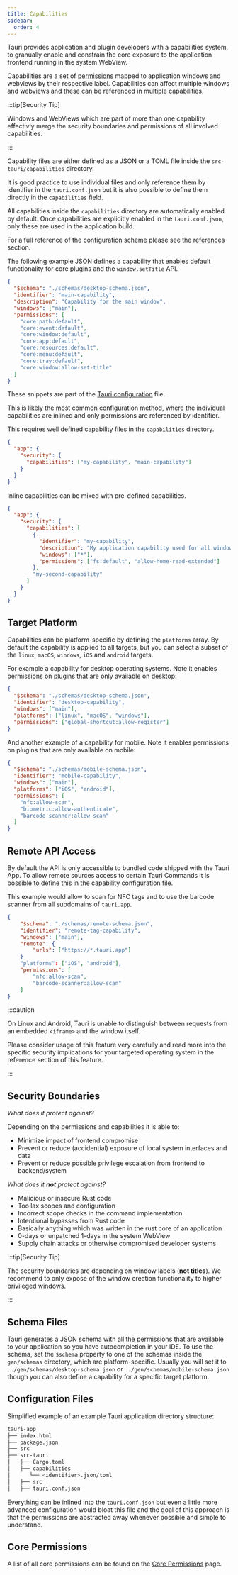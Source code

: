 ```yaml
---
title: Capabilities
sidebar:
  order: 4
---
```


Tauri provides application and plugin developers with a capabilities system,
to granually enable and constrain the core exposure to the application frontend running in the
system WebView.

Capabilities are a set of [permissions](/security/permissions/) mapped
to application windows and webviews by their respective label.
Capabilities can affect multiple windows and webviews and these can be
referenced in multiple capabilities.

:::tip[Security Tip]

Windows and WebViews which are part of more than one capability
effectivly merge the security boundaries and permissions of all
involved capabilities.

:::

Capability files are either defined as a JSON or a TOML file
inside the `src-tauri/capabilities` directory.

It is good practice to use individual files and only reference
them by identifier in the `tauri.conf.json` but it is also possible
to define them directly in the `capabilities` field.

All capabilities inside the `capabilities` directory are automatically enabled
by default.
Once capabilities are explicitly enabled in the `tauri.conf.json`,
only these are used in the application build.

For a full reference of the configuration scheme please see the
[references](/reference/config/) section.

The following example JSON defines a capability that enables default functionality
for core plugins and the `window.setTitle` API.

```json title="src-tauri/capabilities/default.json"
{
  "$schema": "./schemas/desktop-schema.json",
  "identifier": "main-capability",
  "description": "Capability for the main window",
  "windows": ["main"],
  "permissions": [
    "core:path:default",
    "core:event:default",
    "core:window:default",
    "core:app:default",
    "core:resources:default",
    "core:menu:default",
    "core:tray:default",
    "core:window:allow-set-title"
  ]
}
```

These snippets are part of the
[Tauri configuration](/develop/configuration-files/#tauri-config) file.

This is likely the most common configuration method,
where the individual capabilities are inlined and only
permissions are referenced by identifier.

This requires well defined
capability files in the `capabilities` directory.

```json title=src-tauri/tauri.conf.json
{
  "app": {
    "security": {
      "capabilities": ["my-capability", "main-capability"]
    }
  }
}
```

Inline capabilities can be mixed with pre-defined capabilities.

```json title=src-tauri/tauri.conf.json
{
  "app": {
    "security": {
      "capabilities": [
        {
          "identifier": "my-capability",
          "description": "My application capability used for all windows",
          "windows": ["*"],
          "permissions": ["fs:default", "allow-home-read-extended"]
        },
        "my-second-capability"
      ]
    }
  }
}
```

## Target Platform

Capabilities can be platform-specific by defining the `platforms` array.
By default the capability is applied to all targets,
but you can select a subset of the `linux`, `macOS`, `windows`, `iOS` and `android` targets.

For example a capability for desktop operating systems.
Note it enables permissions on plugins that are only available on desktop:

```json title="src-tauri/capabilities/desktop.json"
{
  "$schema": "./schemas/desktop-schema.json",
  "identifier": "desktop-capability",
  "windows": ["main"],
  "platforms": ["linux", "macOS", "windows"],
  "permissions": ["global-shortcut:allow-register"]
}
```

And another example of a capability for mobile.
Note it enables permissions on plugins that are only available on mobile:

```json title="src-tauri/capabilities/mobile.json"
{
  "$schema": "./schemas/mobile-schema.json",
  "identifier": "mobile-capability",
  "windows": ["main"],
  "platforms": ["iOS", "android"],
  "permissions": [
    "nfc:allow-scan",
    "biometric:allow-authenticate",
    "barcode-scanner:allow-scan"
  ]
}
```

## Remote API Access

By default the API is only accessible to bundled code shipped with the Tauri App.
To allow remote sources access to certain Tauri Commands it is possible to define this in
the capability configuration file.

This example would allow to scan for NFC tags and to use the barcode scanner from
all subdomains of `tauri.app`.

```json title="src-tauri/capabilities/remote-tags.json"
{
	"$schema": "./schemas/remote-schema.json",
	"identifier": "remote-tag-capability",
	"windows": ["main"],
	"remote": {
		"urls": ["https://*.tauri.app"]
	}
	"platforms": ["iOS", "android"],
	"permissions": [
		"nfc:allow-scan",
		"barcode-scanner:allow-scan"
	]
}
```

:::caution

On Linux and Android, Tauri is unable to distinguish between requests from an embedded `<iframe>` and the window itself.

Please consider usage of this feature very carefully and read more into the specific
security implications for your targeted operating system in the reference section of this feature.

:::

## Security Boundaries

_What does it protect against?_

Depending on the permissions and capabilities it is able to:

- Minimize impact of frontend compromise
- Prevent or reduce (accidential) exposure of local system interfaces and data
- Prevent or reduce possible privilege escalation from frontend to backend/system

_What does it **not** protect against?_

- Malicious or insecure Rust code
- Too lax scopes and configuration
- Incorrect scope checks in the command implementation
- Intentional bypasses from Rust code
- Basically anything which was written in the rust core of an application
- 0-days or unpatched 1-days in the system WebView
- Supply chain attacks or otherwise compromised developer systems

:::tip[Security Tip]

The security boundaries are depending on window labels (**not titles**).
We recommend to only expose of the window creation functionality
to higher privileged windows.

:::

## Schema Files

Tauri generates a JSON schema with all the permissions that are available to your
application so you have autocompletion in your IDE.
To use the schema, set the `$schema` property to one of the schemas
inside the `gen/schemas` directory, which are platform-specific.
Usually you will set it to `../gen/schemas/desktop-schema.json` or
`../gen/schemas/mobile-schema.json` though you can also define a capability
for a specific target platform.

## Configuration Files

Simplified example of an example Tauri application directory structure:

```sh
tauri-app
├── index.html
├── package.json
├── src
├── src-tauri
│   ├── Cargo.toml
│   ├── capabilities
│      └── <identifier>.json/toml
│   ├── src
│   ├── tauri.conf.json
```

Everything can be inlined into the `tauri.conf.json` but even a
little more advanced configuration would bloat this file and
the goal of this approach is that the permissions are abstracted
away whenever possible and simple to understand.

## Core Permissions

A list of all core permissions can be found on the [Core Permissions](/reference/acl/core-permissions/) page.
